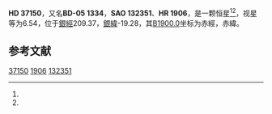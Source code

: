 {{Starbox begin
| name = HD 37150
}}
{{Starbox observe
| epoch = [[J2000.0|J2000.0]]
| constell = {{星座名待查}}<ref name=SIMBAD>{{cite web
 | url=http://simbad.u-strasbg.fr/simbad/sim-id?Ident=HR+1906
 | title =Pulsating variable Star
 | publisher=Centre de Données astronomiques de Strasbourg
 | work=SIMBAD
 | accessdate=2012-07-13}}</ref><ref name=DATA>{{cite web
 | url=http://vizier.u-strasbg.fr/viz-bin/VizieR-5?-out.add=.&-source=5050&-corr=PK=HR&-out.max=9999&HR=1906
 | title=VizieR Detailed Page
 | accessdate=2012-07-13
 | archive-date=2016-03-04
 | archive-url=https://web.archive.org/web/20160304203050/http://vizier.u-strasbg.fr/viz-bin/VizieR-5?-out.add=.&-source=5050&-corr=PK=HR&-out.max=9999&HR=1906
 | dead-url=no
 }}</ref>
| 星官 = 
| ra = {{RA|5|36|15}}<ref name=SIMBAD /><ref name=DATA />
| dec = {{DEC|-5|38|53}}<ref name=SIMBAD /><ref name=DATA />
| appmag_v = 6.54<ref name=SIMBAD /><ref name=DATA />
}}
{{Starbox character
| class = B3V<ref name=SIMBAD /><ref name=DATA />
| b-v = -0.18<ref name=SIMBAD /><ref name=DATA />
| u-b = -0.81<ref name=SIMBAD /><ref name=DATA />
| r-i = <ref name=SIMBAD /><ref name=DATA />
| variable = 
}}
{{Starbox astrometry
| radial_v = -0.81
| prop_mo_ra = 11
| parallax = 
| p_error = 
}}
{{Starbox catalog
| names =BD-05 1334，[[SAO星表|SAO]] 132351，[[HD星表|HD]] 37150，[[HR星表|HR]] 1906}}
{{Starbox reference |Simbad=HR+1906}}
{{Starbox end}}

'''HD 37150'''，又名'''BD-05 1334'''，'''SAO 132351'''、'''HR 1906'''，是一颗恒星<ref name=SIMBAD /><ref name=DATA />，视星等为6.54，位于[[銀道座標系|銀經]]209.37，[[銀道座標系|銀緯]]-19.28，其[[B1900.0|B1900.0]]坐标为赤經{{RA|5|31|20.9}}，赤緯{{DEC|-5|-19.28|41}}。

== 参考文献 ==
{{reflist}}

{{star-stub}}

[[Category:HD和HDE天體|37150]]
[[Category:HR天體|1906]]
[[Category:SAO天體|132351]]